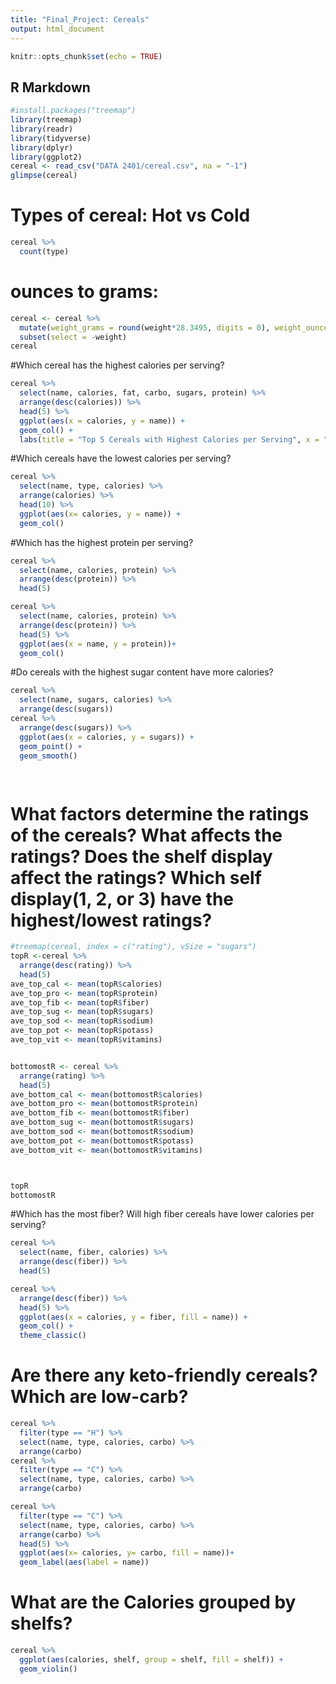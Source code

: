 ```yaml
---
title: "Final_Project: Cereals"
output: html_document
---
```


```r
knitr::opts_chunk$set(echo = TRUE)
```

## R Markdown



```r
#install.packages("treemap")
library(treemap)
library(readr)
library(tidyverse)
library(dplyr)
library(ggplot2) 
cereal <- read_csv("DATA 2401/cereal.csv", na = "-1")
glimpse(cereal)
```
# Types of cereal: Hot vs Cold
```r
cereal %>% 
  count(type)

```


# ounces to grams:
```r
cereal <- cereal %>% 
  mutate(weight_grams = round(weight*28.3495, digits = 0), weight_ounces = weight, rating = ceiling(rating)) %>% 
  subset(select = -weight)
cereal
```

#Which cereal has the highest calories per serving?

```r
cereal %>% 
  select(name, calories, fat, carbo, sugars, protein) %>% 
  arrange(desc(calories)) %>%
  head(5) %>% 
  ggplot(aes(x = calories, y = name)) + 
  geom_col() +
  labs(title = "Top 5 Cereals with Highest Calories per Serving", x = "Calories", y= "Name")


```

#Which cereals have the lowest calories per serving?
```r
cereal %>% 
  select(name, type, calories) %>% 
  arrange(calories) %>% 
  head(10) %>% 
  ggplot(aes(x= calories, y = name)) +
  geom_col()
```

#Which has the highest protein per serving?
```r
cereal %>% 
  select(name, calories, protein) %>% 
  arrange(desc(protein)) %>% 
  head(5)

cereal %>% 
  select(name, calories, protein) %>% 
  arrange(desc(protein)) %>% 
  head(5) %>% 
  ggplot(aes(x = name, y = protein))+
  geom_col()

```

#Do cereals with the highest sugar content have more calories? 
```r
cereal %>% 
  select(name, sugars, calories) %>% 
  arrange(desc(sugars))
cereal %>% 
  arrange(desc(sugars)) %>% 
  ggplot(aes(x = calories, y = sugars)) +
  geom_point() +
  geom_smooth()  

  
```

# What factors determine the ratings of the cereals? What affects the ratings? Does the shelf display affect the ratings?  Which self display(1, 2, or 3) have the highest/lowest ratings? 

```r
#treemap(cereal, index = c("rating"), vSize = "sugars")
topR <-cereal %>% 
  arrange(desc(rating)) %>% 
  head(5) 
ave_top_cal <- mean(topR$calories)
ave_top_pro <- mean(topR$protein)
ave_top_fib <- mean(topR$fiber)
ave_top_sug <- mean(topR$sugars)
ave_top_sod <- mean(topR$sodium)
ave_top_pot <- mean(topR$potass)
ave_top_vit <- mean(topR$vitamins)


bottomostR <- cereal %>% 
  arrange(rating) %>% 
  head(5) 
ave_bottom_cal <- mean(bottomostR$calories)
ave_bottom_pro <- mean(bottomostR$protein)
ave_bottom_fib <- mean(bottomostR$fiber)
ave_bottom_sug <- mean(bottomostR$sugars)
ave_bottom_sod <- mean(bottomostR$sodium)
ave_bottom_pot <- mean(bottomostR$potass)
ave_bottom_vit <- mean(bottomostR$vitamins)



topR
bottomostR
```

#Which has the most fiber? Will high fiber cereals have lower calories per serving?  
```r

cereal %>% 
  select(name, fiber, calories) %>% 
  arrange(desc(fiber)) %>% 
  head(5)

cereal %>% 
  arrange(desc(fiber)) %>% 
  head(5) %>% 
  ggplot(aes(x = calories, y = fiber, fill = name)) +
  geom_col() +
  theme_classic()


```

# Are there any keto-friendly cereals? Which are low-carb? 
```r
cereal %>% 
  filter(type == "H") %>% 
  select(name, type, calories, carbo) %>% 
  arrange(carbo)
cereal %>% 
  filter(type == "C") %>% 
  select(name, type, calories, carbo) %>% 
  arrange(carbo)

cereal %>% 
  filter(type == "C") %>% 
  select(name, type, calories, carbo) %>% 
  arrange(carbo) %>% 
  head(5) %>% 
  ggplot(aes(x= calories, y= carbo, fill = name))+
  geom_label(aes(label = name))
```
# What are the Calories grouped by shelfs?
```r
cereal %>% 
  ggplot(aes(calories, shelf, group = shelf, fill = shelf)) + 
  geom_violin()

```

